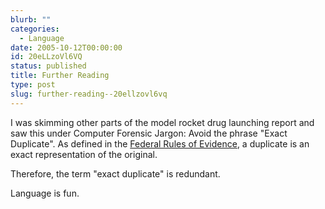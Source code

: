 ```yaml
---
blurb: ""
categories:
  - Language
date: 2005-10-12T00:00:00
id: 20eLLzoVl6VQ
status: published
title: Further Reading
type: post
slug: further-reading--20ellzovl6vq
---
```


I was skimming other parts of the model rocket drug launching report and saw this under Computer Forensic Jargon: Avoid the phrase "Exact Duplicate". As defined in the [Federal Rules of Evidence](https://www.rulesofevidence.org/), a duplicate is an exact representation of the original.

Therefore, the term "exact duplicate" is redundant.  

Language is fun.
